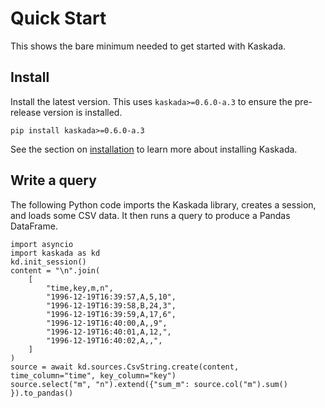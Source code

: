 # Quick Start

This shows the bare minimum needed to get started with Kaskada.

## Install

Install the latest version.
This uses `kaskada>=0.6.0-a.3` to ensure the pre-release version is installed.

```
pip install kaskada>=0.6.0-a.3
```

See the section on [installation](./installation.md) to learn more about installing Kaskada.

## Write a query

The following Python code imports the Kaskada library, creates a session, and loads some CSV data.
It then runs a query to produce a Pandas DataFrame.

```
import asyncio
import kaskada as kd
kd.init_session()
content = "\n".join(
    [
        "time,key,m,n",
        "1996-12-19T16:39:57,A,5,10",
        "1996-12-19T16:39:58,B,24,3",
        "1996-12-19T16:39:59,A,17,6",
        "1996-12-19T16:40:00,A,,9",
        "1996-12-19T16:40:01,A,12,",
        "1996-12-19T16:40:02,A,,",
    ]
)
source = await kd.sources.CsvString.create(content, time_column="time", key_column="key")
source.select("m", "n").extend({"sum_m": source.col("m").sum() }).to_pandas()
```

